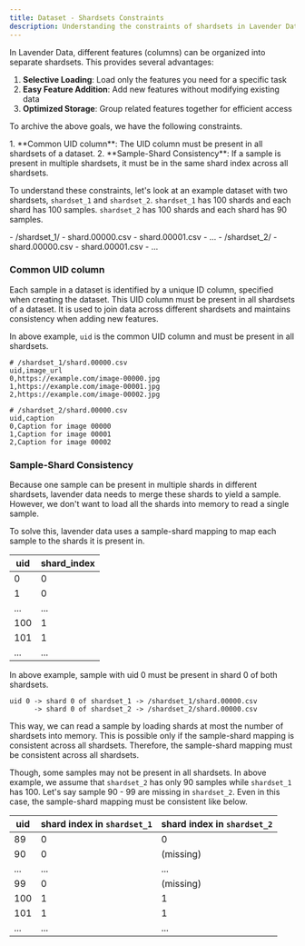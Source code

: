 ```yaml
---
title: Dataset - Shardsets Constraints
description: Understanding the constraints of shardsets in Lavender Data
---
```





In Lavender Data, different features (columns) can be organized into separate shardsets. This provides several advantages:

1. **Selective Loading**: Load only the features you need for a specific task
2. **Easy Feature Addition**: Add new features without modifying existing data
3. **Optimized Storage**: Group related features together for efficient access

To archive the above goals, we have the following constraints.

<Aside>
1. **Common UID column**: The UID column must be present in all shardsets of a dataset.
2. **Sample-Shard Consistency**: If a sample is present in multiple shardsets, it must be in the same shard index across all shardsets.
</Aside>

To understand these constraints, let's look at an example dataset with two shardsets, `shardset_1` and `shardset_2`.
`shardset_1` has 100 shards and each shard has 100 samples. 
`shardset_2` has 100 shards and each shard has 90 samples.

<FileTree>
- /shardset_1/
  - shard.00000.csv
  - shard.00001.csv
  - ...
- /shardset_2/
  - shard.00000.csv
  - shard.00001.csv
  - ...
</FileTree>

### Common UID column

Each sample in a dataset is identified by a unique ID column, specified when creating the dataset. 
This UID column must be present in all shardsets of a dataset.
It is used to join data across different shardsets and maintains consistency when adding new features.

In above example, `uid` is the common UID column and must be present in all shardsets.

```
# /shardset_1/shard.00000.csv
uid,image_url
0,https://example.com/image-00000.jpg
1,https://example.com/image-00001.jpg
2,https://example.com/image-00002.jpg
```

```
# /shardset_2/shard.00000.csv
uid,caption
0,Caption for image 00000
1,Caption for image 00001
2,Caption for image 00002
```

### Sample-Shard Consistency

Because one sample can be present in multiple shards in different shardsets,
lavender data needs to merge these shards to yield a sample.
However, we don't want to load all the shards into memory to read a single sample.

To solve this, lavender data uses a sample-shard mapping to map each sample to the shards it is present in.

| uid | shard_index |
|-----|-------------|
| 0   | 0           |
| 1   | 0           |
| ... | ...         |
| 100 | 1           |
| 101 | 1           |
| ... | ...         |

In above example, sample with uid 0 must be present in shard 0 of both shardsets.

```
uid 0 -> shard 0 of shardset_1 -> /shardset_1/shard.00000.csv
      -> shard 0 of shardset_2 -> /shardset_2/shard.00000.csv
```

This way, we can read a sample by loading shards at most the number of shardsets into memory.
This is possible only if the sample-shard mapping is consistent across all shardsets.
Therefore, the sample-shard mapping must be consistent across all shardsets.


Though, some samples may not be present in all shardsets.
In above example, we assume that `shardset_2` has only 90 samples while `shardset_1` has 100.
Let's say sample 90 - 99 are missing in `shardset_2`.
Even in this case, the sample-shard mapping must be consistent like below.


| uid | shard index in `shardset_1` | shard index in `shardset_2` |
|-----|-----------------------------|-----------------------------|
| 89  | 0                           | 0                           |
| 90  | 0                           | (missing)                   |
| ... | ...                         | ...                         |
| 99  | 0                           | (missing)                   |
| 100 | 1                           | 1                           |
| 101 | 1                           | 1                           |
| ... | ...                         | ...                         |

